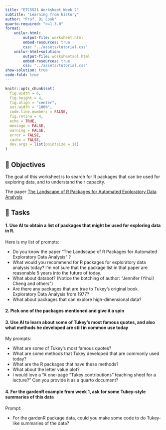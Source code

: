 ```yaml
---
title: "ETC5521 Worksheet Week 2"
subtitle: "Learning from history"
author: "Prof. Di Cook"
quarto-required: ">=1.3.0"
format:
    unilur-html:
        output-file: worksheet.html
        embed-resources: true
        css: "../assets/tutorial.css"
    unilur-html+solution:
        output-file: worksheetsol.html
        embed-resources: true
        css: "../assets/tutorial.css"
show-solution: true
code-fold: true
---
```


```r
knitr::opts_chunk$set(
  fig.width = 6,
  fig.height = 4,
  fig.align = "center",
  out.width = "100%",
  code.line.numbers = FALSE,
  fig.retina = 4,
  echo = TRUE,
  message = FALSE,
  warning = FALSE,
  error = FALSE,
  cache = FALSE,
  dev.args = list(pointsize = 11)
)
```

## 🎯 Objectives

The goal of this worksheet is to search for R packages that can be used for exploring data, and to understand their capacity. 

The paper [The Landscape of R Packages for Automated Exploratory Data Analysis](https://journal.r-project.org/articles/RJ-2019-033/)


## 🧩 Tasks 

#### 1. Use AI to obtain a list of packages that might be used for exploring data in R.

::: unilur-solution
Here is my list of prompts:

- Do you know the paper "The Landscape of R Packages for Automated Exploratory Data Analysis" ?
- What would you recommend for R packages for exploratory data analysis today? I'm not sure that the package list in that paper are reasonable 5 years into the future of today.
- What about databot? (Notice the botching of author: "Jennifer (Yihui) Cheng and others")
- Are there any packages that are true to Tukey's original book Exploratory Data Analysis from 1977?
- What about packages that can explore high-dimensional data?


:::

#### 2. Pick one of the packages mentioned and give it a spin

::: unilur-solution
:::

#### 3. Use AI to learn about some of Tukey's most famous quotes, and also what methods he developed are still in common use today

::: unilur-solution

My prompts:

- What are some of Tukey's most famous quotes?
- What are some methods that Tukey developed that are commonly used today?
- What are the R packages that have these methods?
- What about the letter value plot?
- I would love a "A one-page “Tukey contributions” teaching sheet for a lecture?" Can you provide it as a quarto document?

:::

#### 4. For the gardenR example from week 1, ask for some Tukey-style summaries of this data

::: unilur-solution

Prompt:

- For the gardenR package data, could you make some code to do Tukey-like summaries of the data?


:::
